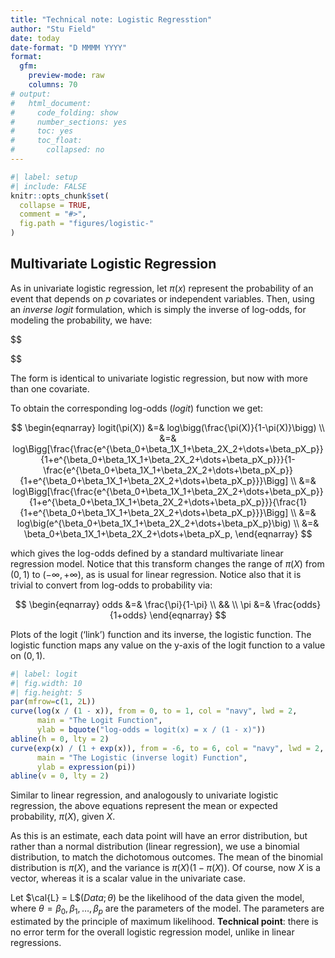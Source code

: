 ```yaml
---
title: "Technical note: Logistic Regresstion"
author: "Stu Field"
date: today
date-format: "D MMMM YYYY"
format:
  gfm:
    preview-mode: raw
    columns: 70
# output:
#   html_document:
#     code_folding: show
#     number_sections: yes
#     toc: yes
#     toc_float:
#       collapsed: no
---
```



```r
#| label: setup
#| include: FALSE 
knitr::opts_chunk$set(
  collapse = TRUE,
  comment = "#>",
  fig.path = "figures/logistic-"
)
```


## Multivariate Logistic Regression

As in univariate logistic regression, let $\pi(x)$ represent the
probability of an event that depends on $p$ covariates or independent
variables. Then, using an _inverse logit_ formulation, which is simply
the inverse of log-odds, for modeling the probability, we have:

$$
\def \ebx{e^{\beta_0+\beta_1X_1+\beta_2X_2+\dots+\beta_pX_p}}

\begin{equation}
  \pi(X) = \frac{\ebx}{1+\ebx}
\end{equation}
$$

The form is identical to univariate logistic regression, but now
with more than one covariate.

To obtain the corresponding log-odds (_logit_) function we get:

$$
\begin{eqnarray}
  logit(\pi(X)) &=& log\bigg(\frac{\pi(X)}{1-\pi(X)}\bigg) \\
                &=& log\Bigg[\frac{\frac{\ebx}{1+\ebx}}{1-\frac{\ebx}{1+\ebx}}\Bigg] \\
                &=& log\Bigg[\frac{\frac{\ebx}{1+\ebx}}{\frac{1}{1+\ebx}}\Bigg] \\
                &=& log\big(\ebx\big) \\
                &=& \beta_0+\beta_1X_1+\beta_2X_2+\dots+\beta_pX_p,
\end{eqnarray}
$$

which gives the log-odds defined by a standard multivariate linear
regression model. Notice that this transform changes the range of
$\pi(X)$ from $(0,1)$ to $(-\infty, +\infty)$, as is usual for linear
regression. Notice also that it is trivial to convert from log-odds
to probability via:

$$
\begin{eqnarray}
  odds &=& \frac{\pi}{1-\pi} \\
  && \\
  \pi  &=& \frac{odds}{1+odds}
\end{eqnarray}
$$


Plots of the logit ('link') function and its inverse, the logistic function.
The logistic function maps any value on the y-axis of the logit function
to a value on $(0, 1)$.

```r
#| label: logit
#| fig.width: 10
#| fig.height: 5
par(mfrow=c(1, 2L))
curve(log(x / (1 - x)), from = 0, to = 1, col = "navy", lwd = 2,
      main = "The Logit Function",
      ylab = bquote("log-odds = logit(x) = x / (1 - x)"))
abline(h = 0, lty = 2)
curve(exp(x) / (1 + exp(x)), from = -6, to = 6, col = "navy", lwd = 2,
      main = "The Logistic (inverse logit) Function",
      ylab = expression(pi))
abline(v = 0, lty = 2)
```

Similar to linear regression, and analogously to univariate logistic
regression, the above equations represent the mean or expected probability,
$\pi(X)$, given $X$.

As this is an estimate, each data point will have an error distribution,
but rather than a normal distribution (linear regression), we use a
binomial distribution, to match the dichotomous outcomes. The mean of
the binomial distribution is $\pi(X)$, and the variance is $\pi(X)(1-\pi(X))$.
Of course, now $X$ is a vector, whereas it is a scalar value in
the univariate case.

Let $\cal{L} = L$$(Data; \theta)$ be the likelihood of the data given
the model, where $\theta = {\beta_0, \beta_1,\dots,\beta_p}$ are the
parameters of the model. The parameters are estimated by the principle
of maximum likelihood. **Technical point**: there is no error term for
the overall logistic regression model, unlike in linear regressions.


